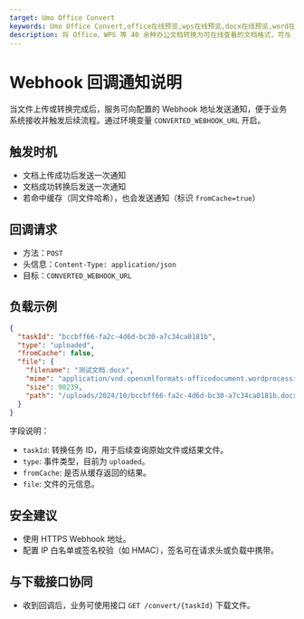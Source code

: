 ```yaml
---
target: Umo Office Convert
keywords: Umo Office Convert,office在线预览,wps在线预览,docx在线预览,word在线预览,pdf在线预览
description: 将 Office、WPS 等 40 余种办公文档转换为可在线查看的文档格式，可与 Umo Office Viewer 结合使用实现办公文档的在线预览。
---
```


# Webhook 回调通知说明

当文件上传或转换完成后，服务可向配置的 Webhook 地址发送通知，便于业务系统接收并触发后续流程。通过环境变量 `CONVERTED_WEBHOOK_URL` 开启。

## 触发时机

- 文档上传成功后发送一次通知
- 文档成功转换后发送一次通知
- 若命中缓存（同文件哈希），也会发送通知（标识 `fromCache=true`）

## 回调请求

- 方法：`POST`
- 头信息：`Content-Type: application/json`
- 目标：`CONVERTED_WEBHOOK_URL`

## 负载示例

```json
{
  "taskId": "bccbff66-fa2c-4d6d-bc30-a7c34ca0181b",
  "type": "uploaded",
  "fromCache": false,
  "file": {
    "filename": "测试文档.docx",
    "mime": "application/vnd.openxmlformats-officedocument.wordprocessingml.document",
    "size": 90239,
    "path": "/uploads/2024/10/bccbff66-fa2c-4d6d-bc30-a7c34ca0181b.docx"
  }
}
```

字段说明：
- `taskId`: 转换任务 ID，用于后续查询原始文件或结果文件。
- `type`: 事件类型，目前为 `uploaded`。
- `fromCache`: 是否从缓存返回的结果。
- `file`: 文件的元信息。

## 安全建议

- 使用 HTTPS Webhook 地址。
- 配置 IP 白名单或签名校验（如 HMAC），签名可在请求头或负载中携带。

## 与下载接口协同

- 收到回调后，业务可使用接口 `GET /convert/{taskId}` 下载文件。
